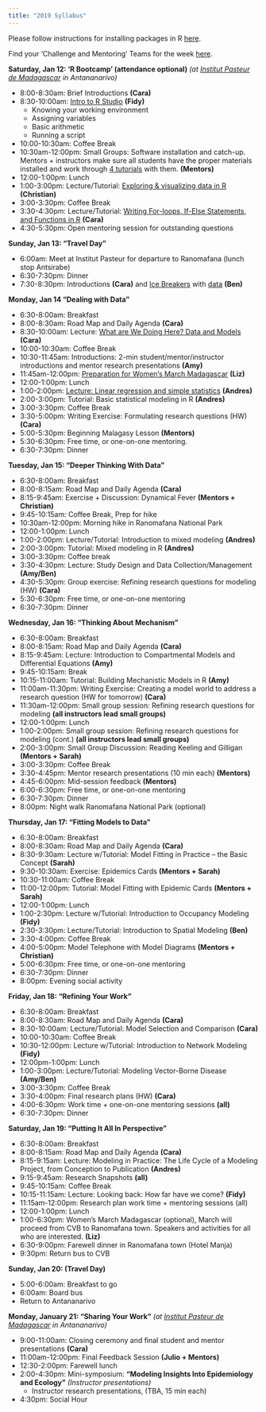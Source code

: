 ```yaml
---
title: "2019 Syllabus"
---
```


Please follow instructions for installing packages in R [here](E2M2-2018/E2M2_InstallPackages.html).

Find your 'Challenge and Mentoring' Teams for the week [here](E2M2-2019/Admin/ChallengeandMentoringTeams.html).


**Saturday, Jan 12: ‘R Bootcamp’ (attendance optional)** *(at [Institut Pasteur de Madagascar](http://www.pasteur.mg/) in Antananarivo)*

* 8:00-8:30am: Brief Introductions __(Cara)__
* 8:30-10:00am: [Intro to R Studio](E2M2-2019/1_Bootcamp_Rbasics.zip) __(Fidy)__
    * Knowing your working environment
    * Assigning variables
    * Basic arithmetic
    * Running a script
* 10:00-10:30am: Coffee Break
* 10:30am-12:00pm:  Small Groups: Software installation and catch-up. Mentors + instructors make sure all students have the proper materials installed and work through [4 tutorials](E2M2-2018/E2M2_R_tutorials.zip) with them. __(Mentors)__
* 12:00-1:00pm: Lunch
* 1:00-3:00pm: Lecture/Tutorial: [Exploring & visualizing data in R](E2M2-2019/1_Bootcamp_ExplorationVisualizationR.zip) __(Christian)__
* 3:00-3:30pm: Coffee Break
* 3:30-4:30pm: Lecture/Tutorial: [Writing For-loops, If-Else Statements, and Functions in R](E2M2-2019/1_Bootcamp_Functions&ForLoops.zip) __(Cara)__
* 4:30-5:30pm: Open mentoring session for outstanding questions

**Sunday, Jan 13: “Travel Day"**

* 6:00am: Meet at Institut Pasteur for departure to Ranomafana (lunch stop Antsirabe)
* 6:30-7:30pm: Dinner
* 7:30-8:30pm: Introductions __(Cara)__ and [Ice Breakers](E2M2-2019/IceBreaker/IceBreaker.pdf) with [data](E2M2-2019/IceBreaker/ice_breaker_day1_challenge_data_set.csv) __(Ben)__

**Monday, Jan 14 “Dealing with Data”**

* 6:30-8:00am: Breakfast
* 8:00-8:30am: Road Map and Daily Agenda __(Cara)__
* 8:30-10:00am: Lecture: [What are We Doing Here? Data and Models](E2M2-2019/E2M2_2019_Models_and_Data.pdf) __(Cara)__
* 10:00-10:30am: Coffee Break
* 10:30-11:45am: Introductions: 2-min student/mentor/instructor introductions and mentor research presentations __(Amy)__
* 11:45am-12:00pm: [Preparation for Women's March Madagascar](E2M2-2019/Homework_Submissions/2019-slide_submissions/instructor_mentors/WomensMarchPrez.pptx)  __(Liz)__
* 12:00-1:00pm: Lunch
* 1:00-2:00pm: [Lecture: Linear regression and simple statistics](E2M2-2019/2_BasicStatisticalModels.zip) __(Andres)__
* 2:00-3:00pm: Tutorial: Basic statistical modeling in R __(Andres)__
* 3:00-3:30pm: Coffee Break
* 3:30-5:00pm: Writing Exercise: Formulating research questions (HW) __(Cara)__
* 5:00-5:30pm: Beginning Malagasy Lesson __(Mentors)__
* 5:30-6:30pm: Free time, or one-on-one mentoring. 
* 6:30-7:30pm: Dinner

**Tuesday, Jan 15: “Deeper Thinking With Data”**

* 6:30-8:00am: Breakfast
* 8:00-8:15am: Road Map and Daily Agenda __(Cara)__
* 8:15-9:45am: Exercise + Discussion: Dynamical Fever __(Mentors + Christian)__
* 9:45-10:15am: Coffee Break, Prep for hike
* 10:30am-12:00pm: Morning hike in Ranomafana National Park
* 12:00-1:00pm: Lunch
* 1:00-2:00pm: Lecture/Tutorial: Introduction to mixed modeling __(Andres)__
* 2:00-3:00pm: Tutorial: Mixed modeling in R __(Andres)__
* 3:00-3:30pm: Coffee break
* 3:30-4:30pm: Lecture: Study Design and Data Collection/Management __(Amy/Ben)__
* 4:30-5:30pm: Group exercise: Refining research questions for modeling (HW) __(Cara)__
* 5:30-6:30pm: Free time, or one-on-one mentoring
* 6:30-7:30pm: Dinner


**Wednesday, Jan 16: “Thinking About Mechanism”**

* 6:30-8:00am: Breakfast
* 8:00-8:15am: Road Map and Daily Agenda __(Cara)__
* 8:15-9:45am: Lecture: Introduction to Compartmental Models and Differential Equations __(Amy)__
* 9:45-10:15am: Break
* 10:15-11:00am: Tutorial: Building Mechanistic Models in R __(Amy)__
* 11:00am-11:30pm: Writing Exercise: Creating a model world to address a research question (HW for tomorrow) __(Cara)__
* 11:30am-12:00pm: Small group session: Refining research questions for modeling  __(all instructors lead small groups)__
* 12:00-1:00pm: Lunch
* 1:00-2:00pm: Small group session: Refining research questions for modeling (cont.) __(all instructors lead small groups)__
* 2:00-3:00pm: Small Group Discussion: Reading Keeling and Gilligan __(Mentors + Sarah)__
* 3:00-3:30pm: Coffee Break
* 3:30-4:45pm: Mentor research presentations (10 min each) __(Mentors)__
* 4:45-6:00pm: Mid-session feedback __(Mentors)__
* 6:00-6:30pm: Free time, or one-on-one mentoring
* 6:30-7:30pm: Dinner
* 8:00pm: Night walk Ranomafana National Park (optional)

**Thursday, Jan 17: “Fitting Models to Data”**

* 6:30-8:00am: Breakfast
* 8:00-8:30am: Road Map and Daily Agenda __(Cara)__
* 8:30-9:30am: Lecture w/Tutorial: Model Fitting in Practice – the Basic Concept __(Sarah)__
* 9:30-10:30am: Exercise: Epidemics Cards __(Mentors + Sarah)__
* 10:30-11:00am: Coffee Break
* 11:00-12:00pm:  Tutorial: Model Fitting with Epidemic Cards __(Mentors + Sarah)__
* 12:00-1:00pm: Lunch
* 1:00-2:30pm: Lecture w/Tutorial: Introduction to Occupancy Modeling __(Fidy)__
* 2:30-3:30pm: Lecture/Tutorial: Introduction to Spatial Modeling __(Ben)__
* 3:30-4:00pm: Coffee Break
* 4:00-5:00pm: Model Telephone with Model Diagrams __(Mentors + Christian)__
* 5:00-6:30pm:  Free time, or one-on-one mentoring
* 6:30-7:30pm: Dinner
* 8:00pm: Evening social activity 


**Friday, Jan 18: “Refining Your Work”**

* 6:30-8:00am: Breakfast
* 8:00-8:30am: Road Map and Daily Agenda __(Cara)__
* 8:30-10:00am: Lecture/Tutorial: Model Selection and Comparison __(Cara)__
* 10:00-10:30am: Coffee Break
* 10:30-12:00pm:  Lecture w/Tutorial: Introduction to Network Modeling __(Fidy)__
* 12:00pm-1:00pm: Lunch
* 1:00-3:00pm: Lecture/Tutorial: Modeling Vector-Borne Disease __(Amy/Ben)__
* 3:00-3:30pm: Coffee Break
* 3:30-4:00pm: Final research plans (HW) __(Cara)__
* 4:00-6:30pm: Work time + one-on-one mentoring sessions __(all)__
* 6:30-7:30pm: Dinner


**Saturday, Jan 19: “Putting It All In Perspective”**

* 6:30-8:00am: Breakfast
* 8:00-8:15am: Road Map and Daily Agenda __(Cara)__
* 8:15-9:15am: Lecture: Modeling in Practice: The Life Cycle of a Modeling Project, from Conception to Publication __(Andres)__  
* 9:15-9:45am: Research Snapshots __(all)__
* 9:45-10:15am: Coffee Break
* 10:15-11:15am: Lecture: Looking back: How far have we come? __(Fidy)__
* 11:15am-12:00pm: Research plan work time + mentoring sessions (all)
* 12:00-1:00pm: Lunch
* 1:00-6:30pm: Women’s March Madagascar (optional), March will proceed from CVB to Ranomafana town. Speakers and activities for all who are interested. __(Liz)__
* 6:30-9:00pm: Farewell dinner in Ranomafana town (Hotel Manja)
* 9:30pm: Return bus to CVB

**Sunday, Jan 20: (Travel Day)**

* 5:00-6:00am: Breakfast to go
* 6:00am: Board bus
* Return to Antananarivo 

**Monday, January 21: "Sharing Your Work"** *(at [Institut Pasteur de Madagascar](http://www.pasteur.mg/) in Antananarivo)*

* 9:00-11:00am: Closing ceremony and final student and mentor presentations __(Cara)__
* 11:00am-12:00pm: Final Feedback Session __(Julio + Mentors)__
* 12:30-2:00pm: Farewell lunch
* 2:00-4:30pm: Mini-symposium: **“Modeling Insights Into Epidemiology and Ecology”** *(Instructor presentations)*
    * Instructor research presentations, (TBA, 15 min each) 
* 4:30pm: Social Hour
